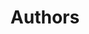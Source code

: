 ---
title: "Authors"
description: "Learn about the authors behind the Astro News."
blocks:
  - name: "HEADER"
    title: "List Journalist"
    description: "List journalist dari Winnicode News."
---